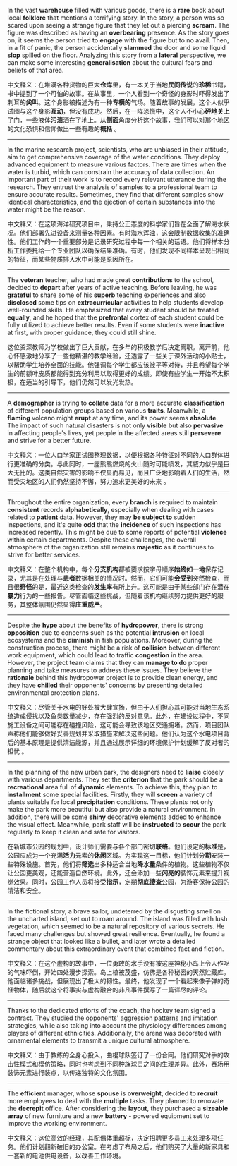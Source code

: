 In the vast **warehouse** filled with various goods, there is a **rare** book about local **folklore** that mentions a terrifying story. In the story, a person was so scared upon seeing a strange figure that they let out a piercing **scream**. The figure was described as having an **overbearing** presence. As the story goes on, it seems the person tried to **engage** with the figure but to no avail. Then, in a fit of panic, the person accidentally **slammed** the door and some liquid **slop** spilled on the floor. Analyzing this story from a **lateral** perspective, we can make some interesting **generalisation** about the cultural fears and beliefs of that area. 

中文释义：在堆满各种货物的巨大**仓库**里，有一本关于当地**民间传说**的**珍稀**书籍，书中提到了一个可怕的故事。在故事里，一个人看到一个奇怪的身影时吓得发出了刺耳的**尖叫**。这个身影被描述为有一种**专横的**气场。随着故事的发展，这个人似乎试图与这个身影**互动**，但没有成功。然后，在一阵恐慌中，这个人不小心**砰地关上**了门，一些液体**污渍**洒在了地上。从**侧面**角度分析这个故事，我们可以对那个地区的文化恐惧和信仰做出一些有趣的**概括** 。  

___

In the marine research project, scientists, who are unbiased in their attitude, aim to get comprehensive coverage of the water conditions. They deploy advanced equipment to measure various factors. There are times when the water is turbid, which can constrain the accuracy of data collection. An important part of their work is to record every relevant utterance during the research. They entrust the analysis of samples to a professional team to ensure accurate results. Sometimes, they find that different samples show identical characteristics, and the ejection of certain substances into the water might be the reason. 

中文释义：在这项海洋研究项目中，秉持公正态度的科学家们旨在全面了解海水状况。他们部署先进设备来测量各种因素。有时海水浑浊，这会限制数据收集的准确性。他们工作的一个重要部分是记录研究过程中每一个相关的话语。他们将样本分析工作委托给一个专业团队以确保结果准确。有时，他们发现不同样本呈现出相同的特征，而某些物质排入水中可能是原因所在。  

___

The **veteran** teacher, who had made great **contributions** to the school, decided to **depart** after years of active teaching. Before leaving, he was **grateful** to share some of his **superb** teaching experiences and also **disclosed** some tips on **extracurricular** activities to help students develop well-rounded skills. He emphasized that every student should be treated **equally**, and he hoped that the **prefrontal** cortex of each student could be fully utilized to achieve better results. Even if some students were **inactive** at first, with proper guidance, they could still shine. 

这位资深教师为学校做出了巨大贡献，在多年的积极教学后决定离职。离开前，他心怀感激地分享了一些他精湛的教学经验，还透露了一些关于课外活动的小贴士，以帮助学生培养全面的技能。他强调每个学生都应该被平等对待，并且希望每个学生的前额叶皮质都能得到充分利用以取得更好的成绩。即使有些学生一开始不太积极，在适当的引导下，他们仍然可以发光发热。  

___

A **demographer** is trying to **collate** data for a more accurate **classification** of different population groups based on various **traits**. Meanwhile, a **flaming** volcano might **erupt** at any time, and its power seems **absolute**. The impact of such natural disasters is not only **visible** but also **pervasive** in affecting people's lives, yet people in the affected areas still **persevere** and strive for a better future. 

中文释义：一位人口学家正试图整理数据，以便根据各种特征对不同的人口群体进行更准确的分类。与此同时，一座熊熊燃烧的火山随时可能喷发，其威力似乎是巨大无比的。这类自然灾害的影响不仅显而易见，而且广泛地影响着人们的生活，然而受灾地区的人们仍然坚持不懈，努力追求更美好的未来 。 

___

Throughout the entire organization, every **branch** is required to maintain **consistent** records **alphabetically**, especially when dealing with cases related to **patient** data. However, they may **be subject to** sudden inspections, and it's quite **odd** that the **incidence** of such inspections has increased recently. This might be due to some reports of potential **violence** within certain departments. Despite these challenges, the overall atmosphere of the organization still remains **majestic** as it continues to strive for better services. 

中文释义：在整个机构中，每个**分支机构**都被要求按字母顺序**始终如一地**保存记录，尤其是在处理与**患者**数据相关的情况时。然而，它们可能**会受到**突然检查，而且很**奇怪**的是，最近这类检查的**发生率**有所上升。这可能是由于某些部门存在潜在**暴力**行为的一些报告。尽管面临这些挑战，但随着该机构继续努力提供更好的服务，其整体氛围仍然显得**庄重威严**。  

___

Despite the **hype** about the benefits of **hydropower**, there is strong **opposition** due to concerns such as the potential **intrusion** on local ecosystems and the **diminish** in fish populations. Moreover, during the construction process, there might be a risk of **collision** between different work equipment, which could lead to traffic **congestion** in the area. However, the project team claims that they can **manage to do** proper planning and take measures to address these issues. They believe the **rationale** behind this hydropower project is to provide clean energy, and they have **chilled** their opponents' concerns by presenting detailed environmental protection plans. 

中文释义：尽管关于水电的好处被大肆宣扬，但由于人们担心其可能对当地生态系统造成侵扰以及鱼类数量减少，存在强烈的反对意见。此外，在建设过程中，不同施工设备之间可能存在碰撞风险，这可能会导致该地区交通拥堵。然而，项目团队声称他们能够做好妥善规划并采取措施来解决这些问题。他们认为这个水电项目背后的基本原理是提供清洁能源，并且通过展示详细的环境保护计划缓解了反对者的担忧 。  

___

In the planning of the new urban park, the designers need to **liaise** closely with various departments. They set the **criterion** that the park should be a **recreational** area full of **dynamic** elements. To achieve this, they plan to **installment** some special facilities. Firstly, they will **screen** a variety of plants suitable for local **precipitation** conditions. These plants not only make the park more beautiful but also provide a natural environment. In addition, there will be some **shiny** decorative elements added to enhance the visual effect. Meanwhile, park staff will be **instructed** to **scour** the park regularly to keep it clean and safe for visitors. 

在新城市公园的规划中，设计师们需要与各个部门密切**联络**。他们设定的**标准**是，公园应成为一个充满**活力**元素的**休闲**区域。为实现这一目标，他们计划分**期**安装一些特殊设施。首先，他们将**筛选**出多种适合当地**降水量**条件的植物。这些植物不仅让公园更美观，还能营造自然环境。此外，还会添加一些**闪亮的**装饰元素来提升视觉效果。同时，公园工作人员将接受**指示**，定期**彻底搜查**公园，为游客保持公园的清洁和安全。  

___

In the fictional story, a brave sailor, undeterred by the disgusting smell on the uncharted island, set out to roam around. The island was filled with lush vegetation, which seemed to be a natural repository of various secrets. He faced many challenges but showed great resilience. Eventually, he found a strange object that looked like a bullet, and later wrote a detailed commentary about this extraordinary event that combined fact and fiction. 

中文释义：在这个虚构的故事中，一位勇敢的水手没有被这座神秘小岛上令人作呕的气味吓倒，开始四处漫步探索。岛上植被茂盛，仿佛是各种秘密的天然贮藏库。他面临诸多挑战，但展现出了极大的韧性。最终，他发现了一个看起来像子弹的奇怪物体，随后就这个将事实与虚构融合的非凡事件撰写了一篇详尽的评论。 

___

Thanks to the dedicated efforts of the coach, the hockey team signed a contract. They studied the opponents' aggression patterns and imitation strategies, while also taking into account the physiology differences among players of different ethnicities. Additionally, the arena was decorated with ornamental elements to transmit a unique cultural atmosphere. 

中文释义：由于教练的全身心投入，曲棍球队签订了一份合同。他们研究对手的攻击性模式和模仿策略，同时也考虑到不同种族球员之间的生理差异。此外，赛场用装饰元素进行装点，以传递独特的文化氛围。  

___

The **efficient** manager, whose **spouse** is **overweight**, decided to **recruit** more employees to deal with the **multiple** tasks. They planned to renovate the **decrepit** office. After considering the **layout**, they purchased a **sizeable** **array** of new furniture and a new **battery** - powered equipment set to improve the working environment. 

中文释义：这位高效的经理，其配偶体重超标，决定招聘更多员工来处理多项任务。他们计划翻新破旧的办公室。在考虑了布局之后，他们购买了大量的新家具和一套新的电池供电设备，以改善工作环境。 